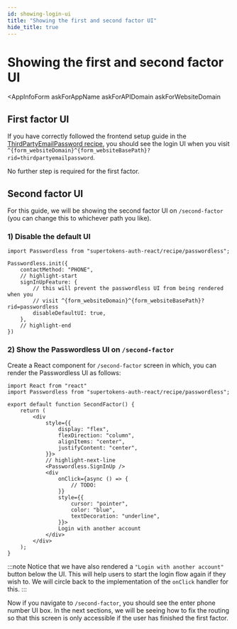 ```yaml
---
id: showing-login-ui
title: "Showing the first and second factor UI"
hide_title: true
---
```



# Showing the first and second factor UI

<Disclaimer />

<AppInfoForm
    askForAppName
    askForAPIDomain
    askForWebsiteDomain
>

## First factor UI

If you have correctly followed the frontend setup guide in the [ThirdPartyEmailPassword recipe](https://supertokens.com/docs/thirdpartyemailpassword/quick-setup/frontend), you should see the login UI when you visit `^{form_websiteDomain}^{form_websiteBasePath}?rid=thirdpartyemailpassword`. 

No further step is required for the first factor.

## Second factor UI

For this guide, we will be showing the second factor UI on `/second-factor` (you can change this to whichever path you like).

### 1) Disable the default UI
```tsx
import Passwordless from "supertokens-auth-react/recipe/passwordless";

Passwordless.init({
    contactMethod: "PHONE",
    // highlight-start
    signInUpFeature: {
        // this will prevent the passwordless UI from being rendered when you 
        // visit ^{form_websiteDomain}^{form_websiteBasePath}?rid=passwordless
        disableDefaultUI: true,
    },
    // highlight-end
})
```

### 2) Show the Passwordless UI on `/second-factor`

Create a React component for `/second-factor` screen in which, you can render the Passwordless UI as follows:
```tsx
import React from "react"
import Passwordless from "supertokens-auth-react/recipe/passwordless";

export default function SecondFactor() {
    return (
        <div
            style={{
                display: "flex",
                flexDirection: "column",
                alignItems: "center",
                justifyContent: "center",
            }}>
            // highlight-next-line
            <Passwordless.SignInUp />
            <div
                onClick={async () => {
                    // TODO:
                }}
                style={{
                    cursor: "pointer",
                    color: "blue",
                    textDecoration: "underline",
                }}>
                Login with another account
            </div>
        </div>
    );
}
```

:::note
Notice that we have also rendered a `"Login with another account"` button below the UI. This will help users to start the login flow again if they wish to. We will circle back to the implementation of the `onClick` handler for this.
:::

Now if you navigate to `/second-factor`, you should see the enter phone number UI box. In the next sections, we will be seeing how to fix the routing so that this screen is only accessible if the user has finished the first factor.

</AppInfoForm>